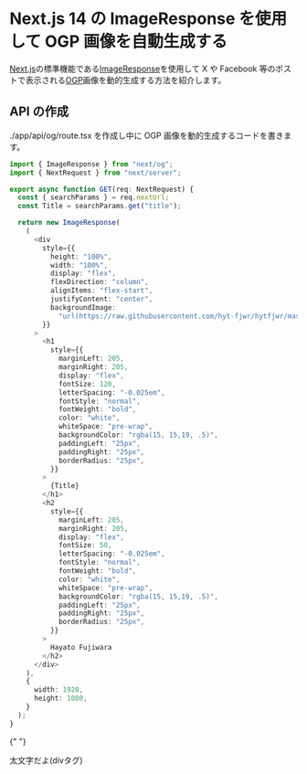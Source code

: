 # Next.js 14 の ImageResponse を使用して OGP 画像を自動生成する

[Next.js](https://nextjs.org/)の標準機能である[ImageResponse](https://nextjs.org/docs/app/api-reference/functions/image-response)を使用して
X や Facebook 等のポストで表示される[OGP](https://mieru-ca.com/blog/ogp/)画像を動的生成する方法を紹介します。

## API の作成

./app/api/og/route.tsx を作成し中に OGP 画像を動的生成するコードを書きます。

```ts
import { ImageResponse } from "next/og";
import { NextRequest } from "next/server";

export async function GET(req: NextRequest) {
  const { searchParams } = req.nextUrl;
  const Title = searchParams.get("title");

  return new ImageResponse(
    (
      <div
        style={{
          height: "100%",
          width: "100%",
          display: "flex",
          flexDirection: "column",
          alignItems: "flex-start",
          justifyContent: "center",
          backgroundImage:
            "url(https://raw.githubusercontent.com/hyt-fjwr/hytfjwr/master/public/og/og.png)",
        }}
      >
        <h1
          style={{
            marginLeft: 205,
            marginRight: 205,
            display: "flex",
            fontSize: 120,
            letterSpacing: "-0.025em",
            fontStyle: "normal",
            fontWeight: "bold",
            color: "white",
            whiteSpace: "pre-wrap",
            backgroundColor: "rgba(15, 15,19, .5)",
            paddingLeft: "25px",
            paddingRight: "25px",
            borderRadius: "25px",
          }}
        >
          {Title}
        </h1>
        <h2
          style={{
            marginLeft: 205,
            marginRight: 205,
            display: "flex",
            fontSize: 50,
            letterSpacing: "-0.025em",
            fontStyle: "normal",
            fontWeight: "bold",
            color: "white",
            whiteSpace: "pre-wrap",
            backgroundColor: "rgba(15, 15,19, .5)",
            paddingLeft: "25px",
            paddingRight: "25px",
            borderRadius: "25px",
          }}
        >
          Hayato Fujiwara
        </h2>
      </div>
    ),
    {
      width: 1920,
      height: 1080,
    }
  );
}
```

{" "}

<div className="font-bold text-xl">太文字だよ(divタグ)</div>
